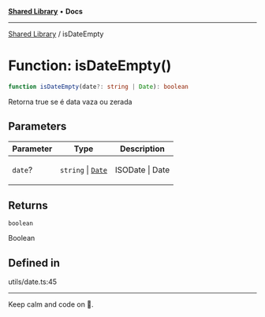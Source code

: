 
<Meta title="Libs/Shared/functions/isDateEmpty" />



[**Shared Library**](/?path=/docs/libs-shared-overview--page) • **Docs**

***

[Shared Library](/?path=/docs/libs-shared-overview--page) / isDateEmpty

# Function: isDateEmpty()

```ts
function isDateEmpty(date?: string | Date): boolean
```

Retorna true se é data vaza ou zerada

## Parameters

<table>
<thead>
<tr>
<th>Parameter</th>
<th>Type</th>
<th>Description</th>
</tr>
</thead>
<tbody>
<tr>
<td>

`date`?

</td>
<td>

`string` \| [`Date`](https://developer.mozilla.org/docs/Web/JavaScript/Reference/Global_Objects/Date)

</td>
<td>

ISODate | Date

</td>
</tr>
</tbody>
</table>

## Returns

`boolean`

Boolean

## Defined in

utils/date.ts:45


***

Keep calm and code on 🤘.